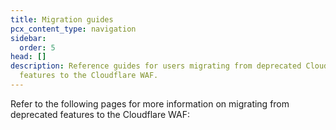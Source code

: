 ```yaml
---
title: Migration guides
pcx_content_type: navigation
sidebar:
  order: 5
head: []
description: Reference guides for users migrating from deprecated Cloudflare
  features to the Cloudflare WAF.
---
```



Refer to the following pages for more information on migrating from deprecated features to the Cloudflare WAF:

<DirectoryListing />
